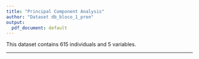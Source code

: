 ```yaml
---
title: "Principal Component Analysis"
author: "Dataset db_bloco_1_pren"
output:
  pdf_document: default
---
```

This dataset contains 615 individuals and 5 variables.

- - -

